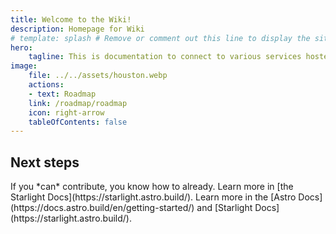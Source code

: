 ```yaml
---
title: Welcome to the Wiki!
description: Homepage for Wiki
# template: splash # Remove or comment out this line to display the site sidebar on this page.
hero:
    tagline: This is documentation to connect to various services hosted on this platform. 
image:
    file: ../../assets/houston.webp
    actions:
	- text: Roadmap
	link: /roadmap/roadmap
	icon: right-arrow
    tableOfContents: false
---
```



## Next steps

<CardGrid stagger>
	<Card title="To contribute" icon="pencil">
		If you *can* contribute, you know how to already. 
	</Card>
	<Card title="Read the docs" icon="open-book">
		Learn more in [the Starlight Docs](https://starlight.astro.build/).
	</Card>
	<Card title="Built with Astro + Starlight" icon="setting">
		Learn more in the [Astro Docs](https://docs.astro.build/en/getting-started/) and [Starlight Docs](https://starlight.astro.build/).
	</Card>
</CardGrid>

